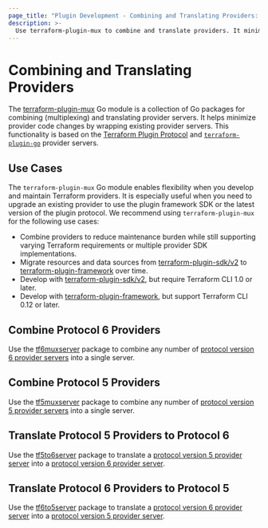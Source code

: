 ```yaml
---
page_title: "Plugin Development - Combining and Translating Providers: Overview"
description: >-
  Use terraform-plugin-mux to combine and translate providers. It minimizes code changes by wrapping existing provider servers.
---
```


# Combining and Translating Providers

The [terraform-plugin-mux](https://pkg.go.dev/github.com/hashicorp/terraform-plugin-mux) Go module is a collection of Go packages for combining (multiplexing) and translating provider servers. It helps minimize provider code changes by wrapping existing provider servers. This functionality is based on the [Terraform Plugin Protocol](/terraform/plugin/how-terraform-works#terraform-plugin-protocol) and [`terraform-plugin-go`](https://pkg.go.dev/github.com/hashicorp/terraform-plugin-go) provider servers.

## Use Cases

The `terraform-plugin-mux` Go module enables flexibility when you develop and maintain Terraform providers. It is especially useful when you need to upgrade an existing provider to use the plugin framework SDK or the latest version of the plugin protocol. We recommend using `terraform-plugin-mux` for the following use cases:

- Combine providers to reduce maintenance burden while still supporting varying Terraform requirements or multiple provider SDK implementations.
- Migrate resources and data sources from [terraform-plugin-sdk/v2](/terraform/plugin/sdkv2) to [terraform-plugin-framework](/terraform/plugin/framework) over time.
- Develop with [terraform-plugin-sdk/v2](/terraform/plugin/sdkv2), but require Terraform CLI 1.0 or later.
- Develop with [terraform-plugin-framework](/terraform/plugin/framework), but support Terraform CLI 0.12 or later.

## Combine Protocol 6 Providers

Use the [tf6muxserver](/terraform/plugin/mux/combining-protocol-version-6-providers) package to combine any number of [protocol version 6 provider servers](/terraform/plugin/how-terraform-works#protocol-version-6) into a single server.

## Combine Protocol 5 Providers

Use the [tf5muxserver](/terraform/plugin/mux/combining-protocol-version-5-providers) package to combine any number of [protocol version 5 provider servers](/terraform/plugin/how-terraform-works#protocol-version-5) into a single server.

## Translate Protocol 5 Providers to Protocol 6

Use the [tf5to6server](/terraform/plugin/mux/translating-protocol-version-5-to-6) package to translate a [protocol version 5 provider server](/terraform/plugin/how-terraform-works#protocol-version-5) into a [protocol version 6 provider server](/terraform/plugin/how-terraform-works#protocol-version-6).

## Translate Protocol 6 Providers to Protocol 5

Use the [tf6to5server](/terraform/plugin/mux/translating-protocol-version-6-to-5) package to translate a [protocol version 6 provider server](/terraform/plugin/how-terraform-works#protocol-version-6) into a [protocol version 5 provider server](/terraform/plugin/how-terraform-works#protocol-version-5).
